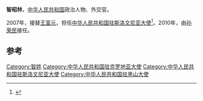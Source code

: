 '''智昭林'''，[[中华人民共和国|中华人民共和国]]政治人物、外交官。

2007年，接替[[王富元|王富元]]，担任[[中国驻斯洛文尼亚大使列表|中华人民共和国驻斯洛文尼亚大使]]<ref>{{cite web|author=中华人民共和国外交部|title=中国驻斯洛文尼亚历任大使|url=http://www.mfa.gov.cn/chn/pds/ziliao/wjrw/2167/2172/t9239.htm|publisher=中华人民共和国外交部|accessdate=2012-03-07}}</ref>。2010年，由[[孙荣民|孙荣民]]接任。

== 参考 ==
{{reflist}}
{{start box}}
{{s-dip}}
{{succession box|[[李國邦|李國邦]]|[[吳正龍|吳正龍]]|[[中國駐克羅地亞大使列表|中華人民共和國駐克羅地亞大使]]|2000年11月－2004年6月}}
{{succession box|[[王富元|王富元]]|[[孙荣民|孙荣民]]|[[中国驻斯洛文尼亚大使列表|中华人民共和国驻斯洛文尼亚大使]]|2007年4月－2010年5月}}
{{succession box|[[李滿長|李滿長]]|[[崔志偉|崔志偉]]|[[中國駐黑山大使列表|中華人民共和國駐黑山大使]]|2010年12月－2014年6月}}
{{end box}}
{{中国政治人物小作品}}

[[Category:智姓|Category:智姓]]
[[Category:中华人民共和国驻克罗地亚大使|Category:中华人民共和国驻克罗地亚大使]]
[[Category:中华人民共和国驻斯洛文尼亚大使|Category:中华人民共和国驻斯洛文尼亚大使]]
[[Category:中华人民共和国驻黑山大使|Category:中华人民共和国驻黑山大使]]